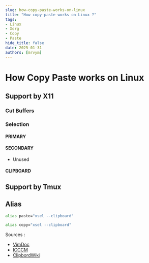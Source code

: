 ```yaml
---
slug: how-copy-paste-works-on-linux 
title: "How copy-paste works on Linux ?"
tags:
- Linux
- Xorg   
- Copy
- Paste
hide_title: false
date: 2025-01-31
authors: [mrvym]
---
```

# How Copy Paste works on Linux
<!-- truncate -->

## Support by X11 

### Cut Buffers

### Selection
#### PRIMARY
#### SECONDARY
  - Unused
#### CLIPBOARD

## Support by Tmux

## Alias

```sh
alias paste="xsel --clipboard"
```

```sh
alias copy="xsel --clipboard"
```
Sources : 
- [VimDoc](http://vimdoc.sourceforge.net/htmldoc/gui_x11.html#quoteplus)
- [ICCCM](https://x.org/releases/X11R7.6/doc/xorg-docs/specs/ICCCM/icccm.html)
- [ClipbordWiki](https://www.freedesktop.org/wiki/Specifications/ClipboardsWiki/)

